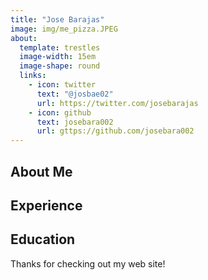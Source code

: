 ```yaml
---
title: "Jose Barajas"
image: img/me_pizza.JPEG
about:
  template: trestles
  image-width: 15em
  image-shape: round
  links:
    - icon: twitter
      text: "@josbae02"
      url: https://twitter.com/josebarajas
    - icon: github
      text: josebara002
      url: gttps://github.com/josebara002
---
```


:::{#me}

## About Me

## Experience

## Education

:::

Thanks for checking out my web site!
